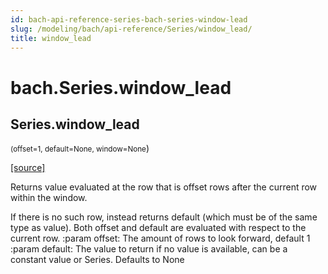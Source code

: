 ```yaml
---
id: bach-api-reference-series-bach-series-window-lead
slug: /modeling/bach/api-reference/Series/window_lead/
title: window_lead
---
```


# bach.Series.window_lead

<div className="method">

## <span className="additional-name">Series.</span><span className="name">window_lead</span>

<small className="parameter-list">(<span className="parameter" id="offset">offset=1</span>, <span className="parameter" id="default">default=None</span>, <span className="parameter" id="window">window=None</span></small>)


&#8203;<span className="view-source">[[source]](https://github.com/objectiv/objectiv-analytics/blob/main/bach/bach/series/series.py)</span>

<div className="content">

Returns value evaluated at the row that is offset rows after the current row within the window.

If there is no such row, instead returns default (which must be of the same type as value).
Both offset and default are evaluated with respect to the current row.
:param offset: The amount of rows to look forward, default 1
:param default: The value to return if no value is available, can be a constant value or Series.
Defaults to None


</div>


</div>
